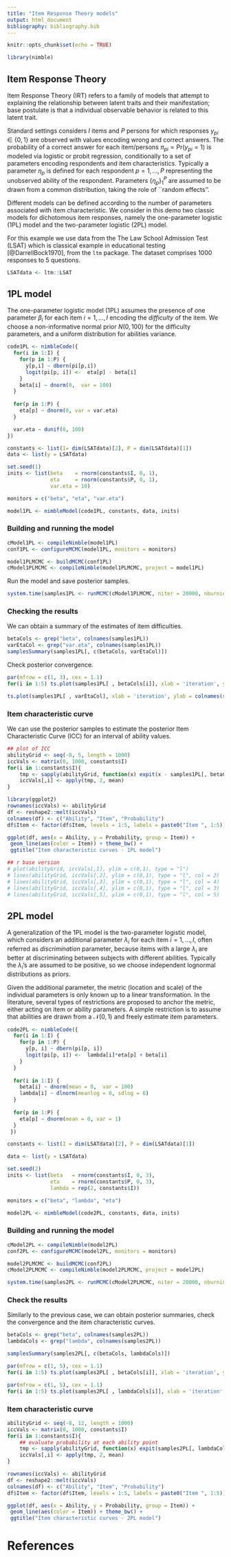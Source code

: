 ```yaml
---
title: "Item Response Theory models"
output: html_document
bibliography: bibliography.bib
---
```


```r

knitr::opts_chunk$set(echo = TRUE)

library(nimble)
```

## Item Response Theory

Item Response Theory (IRT) refers to a family of models that attempt to explaining the relationship between latent traits and their manifestation; base postulate is that a individual observable behavior is related to this latent trait.

Standard settings considers $I$ items and $P$ persons for which responses $y_{pi} \in \{0, 1\}$ are observed with values encoding wrong and correct answers.
The probability of a correct answer for each item/persons $\pi_{pi} = \text{Pr}(y_{pi} = 1)$ is modeled via logistic or probit regression, conditionally to a set of parameters encoding respondents and item characteristics. Typically a parameter $\eta_p$ is defined for each respondent $p = 1, \ldots, P$ representing the unobserved ability of the respondent. Parameters $\{\eta_p\}_1^P$ are assumed to be drawn from a common distribution, taking the role of ``random effects''. 

Different models can be defined according to the number of parameters associated with item characteristic. We consider in this demo two classic models for dichotomous item responses, namely the one-parameter logistic (1PL) model and the two-parameter logistic (2PL) model. 

For this example we use data from the The Law School Admission Test (LSAT) which is classical example in educational testing [@DarrellBock1970], from the `ltm` package. The dataset comprises $1000$ responses to $5$ questions. 

```r
LSATdata <- ltm::LSAT
```

## 1PL model

The one-parameter logistic model (1PL) assumes the presence of one parameter $\beta_i$ for each item $i = 1, \ldots, I$ encoding the *difficulty* of the item. We choose a non-informative normal prior $N(0, 100)$ for the difficulty parameters, and a uniform distribution for abilities variance. 

```r

code1PL <- nimbleCode({  
  for(i in 1:I) {
    for(p in 1:P) {
      y[p,i] ~ dbern(pi[p,i])
      logit(pi[p, i]) <-  eta[p] - beta[i]
    }
    beta[i] ~ dnorm(0,  var = 100)
  }  
  
  for(p in 1:P) {
    eta[p] ~ dnorm(0, var = var.eta)
  }

  var.eta ~ dunif(0, 100)
})

constants <- list(I= dim(LSATdata)[2], P = dim(LSATdata)[1])
data <- list(y = LSATdata)

set.seed(1)
inits <- list(beta    = rnorm(constants$I, 0, 1),
              eta     = rnorm(constants$P, 0, 1), 
              var.eta = 10)

monitors = c("beta", "eta", "var.eta")

model1PL <- nimbleModel(code1PL, constants, data, inits)
```

### Building and running the model

```r
cModel1PL <- compileNimble(model1PL)
conf1PL <- configureMCMC(model1PL, monitors = monitors)

model1PLMCMC <- buildMCMC(conf1PL)
cModel1PLMCMC <- compileNimble(model1PLMCMC, project = model1PL)
```

Run the model and save posterior samples. 

```r
system.time(samples1PL <- runMCMC(cModel1PLMCMC, niter = 20000, nburnin = 10000))
```

### Checking the results

We can obtain a summary of the estimates of item difficulties.

```r
betaCols <- grep("beta", colnames(samples1PL))
varEtaCol <- grep("var.eta", colnames(samples1PL))
samplesSummary(samples1PL[, c(betaCols, varEtaCol)])
```

Check posterior convergence.

```r
par(mfrow = c(1, 3), cex = 1.1)
for(i in 1:5) ts.plot(samples1PL[ , betaCols[i]], xlab = 'iteration', ylab = colnames(samples1PL)[ betaCols[i]])

ts.plot(samples1PL[ , varEtaCol], xlab = 'iteration', ylab = colnames(samples1PL)[varEtaCol])

```

### Item characteristic curve

We can use the posterior samples to estimate the posterior Item Characteristic Curve (ICC) for an interval of ability values. 

```r

## plot of ICC 
abilityGrid <- seq(-8, 5, length = 1000)
iccVals <- matrix(0, 1000, constants$I)
for(i in 1:constants$I){
	tmp <- sapply(abilityGrid, function(x) expit(x - samples1PL[, betaCols[i]]))
	iccVals[,i] <- apply(tmp, 2, mean)
}

library(ggplot2)
rownames(iccVals) <- abilityGrid
df <- reshape2::melt(iccVals)
colnames(df) <- c("Ability", "Item", "Probability")
df$Item <- factor(df$Item, levels = 1:5, labels = paste0("Item ", 1:5))

ggplot(df, aes(x = Ability, y = Probability, group = Item)) +
 geom_line(aes(color = Item)) + theme_bw() +
 ggtitle("Item characteristic curves - 1PL model")
```

```r

## r base version
# plot(abilityGrid, iccVals[,1], ylim = c(0,1), type = "l")
# lines(abilityGrid, iccVals[,2], ylim = c(0,1), type = "l", col = 2)
# lines(abilityGrid, iccVals[,3], ylim = c(0,1), type = "l", col = 4)
# lines(abilityGrid, iccVals[,4], ylim = c(0,1), type = "l", col = 3)
# lines(abilityGrid, iccVals[,5], ylim = c(0,1), type = "l", col = 5)

```

## 2PL model

A generalization of the 1PL model is the two-parameter logistic model, which considers an additional parameter $\lambda_i$ for each item $i = 1, \ldots, I$, often referred as *discrimination* parameter, because items with a large $\lambda_i$ are better at discriminating between subjects with different abilities. Typically the $\lambda_i$'s are assumed to be positive, so we choose independent lognormal distributions as priors. 

Given the additional parameter, the metric (location and scale) of the individual parameters is only known up to a linear transformation. In the literature, several types of restrictions are proposed to anchor the metric, either acting on item or ability parameters. A simple restriction is to assume that abilities are drawn from a $\mathcal{N}(0,1)$ and freely estimate item parameters.


```r
code2PL <- nimbleCode({
  for(i in 1:I) {
    for(p in 1:P) {
      y[p, i] ~ dbern(pi[p, i])
      logit(pi[p, i]) <-  lambda[i]*eta[p] + beta[i]
    }
  }  
  
  for(i in 1:I) {
    beta[i] ~ dnorm(mean = 0,  var = 100)  
    lambda[i] ~ dlnorm(meanlog = 0, sdlog = 6)
  }
   
  for(p in 1:P) {
    eta[p] ~ dnorm(mean = 0, var = 1)
  }
 })

constants <- list(I = dim(LSATdata)[2], P = dim(LSATdata)[1])

data <- list(y = LSATdata)

set.seed(2)
inits <- list(beta   = rnorm(constants$I, 0, 3),
              eta    = rnorm(constants$P, 0, 3),
              lambda = rep(2, constants$I))

monitors = c("beta", "lambda", "eta")

model2PL <- nimbleModel(code2PL, constants, data, inits)

```

### Building and running the model

```r
cModel2PL <- compileNimble(model2PL)
conf2PL <- configureMCMC(model2PL, monitors = monitors)

model2PLMCMC <- buildMCMC(conf2PL)
cModel2PLMCMC <- compileNimble(model2PLMCMC, project = model2PL)

```


```r
system.time(samples2PL <- runMCMC(cModel2PLMCMC, niter = 20000, nburnin = 10000))

```
### Check the results

Similarly to the previous case, we can obtain posterior summaries, check the convergence and the item characteristic curves. 

```r

betaCols <- grep("beta", colnames(samples2PL))
lambdaCols <- grep("lambda", colnames(samples2PL))

samplesSummary(samples2PL[, c(betaCols, lambdaCols)])
```

```r
par(mfrow = c(1, 5), cex = 1.1)
for(i in 1:5) ts.plot(samples2PL[ , betaCols[i]], xlab = 'iteration', ylab = colnames(samples2PL)[ betaCols[i]])

par(mfrow = c(1, 5), cex = 1.1)
for(i in 1:5) ts.plot(samples2PL[ , lambdaCols[i]], xlab = 'iteration', ylab = colnames(samples2PL)[ lambdaCols[i]])

```

### Item characteristic curve


```r

abilityGrid <- seq(-8, 12, length = 1000)
iccVals <- matrix(0, 1000, constants$I)
for(i in 1:constants$I){
	## evaluate probability at each ability point
	tmp <- sapply(abilityGrid, function(x) expit(samples2PL[, lambdaCols[i]]*(x - samples2PL[, betaCols[i]])))
	iccVals[,i] <- apply(tmp, 2, mean)
}

rownames(iccVals) <- abilityGrid
df <- reshape2::melt(iccVals)
colnames(df) <- c("Ability", "Item", "Probability")
df$Item <- factor(df$Item, levels = 1:5, labels = paste0("Item ", 1:5))

ggplot(df, aes(x = Ability, y = Probability, group = Item)) +
 geom_line(aes(color = Item)) + theme_bw() +
 ggtitle("Item characteristic curves - 2PL model")

```


# References
